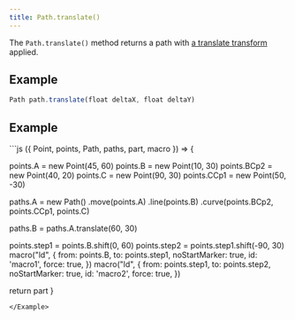 ```yaml
---
title: Path.translate()
---
```


The `Path.translate()` method returns a path with
[a translate transform](https://developer.mozilla.org/en-US/docs/Web/SVG/Attribute/transform#Translate)
applied.

## Example

```js
Path path.translate(float deltaX, float deltaY)
```

## Example

<Example caption="Example of the Path.translate() method">
```js
({ Point, points, Path, paths, part, macro }) => {

points.A = new Point(45, 60)
points.B = new Point(10, 30)
points.BCp2 = new Point(40, 20)
points.C = new Point(90, 30)
points.CCp1 = new Point(50, -30)

paths.A = new Path()
.move(points.A)
.line(points.B)
.curve(points.BCp2, points.CCp1, points.C)

paths.B = paths.A.translate(60, 30)

points.step1 = points.B.shift(0, 60)
points.step2 = points.step1.shift(-90, 30)
macro("ld", {
from: points.B,
to: points.step1,
noStartMarker: true,
id: 'macro1',
force: true,
})
macro("ld", {
from: points.step1,
to: points.step2,
noStartMarker: true,
id: 'macro2',
force: true,
})

return part
}

```
</Example>
```
